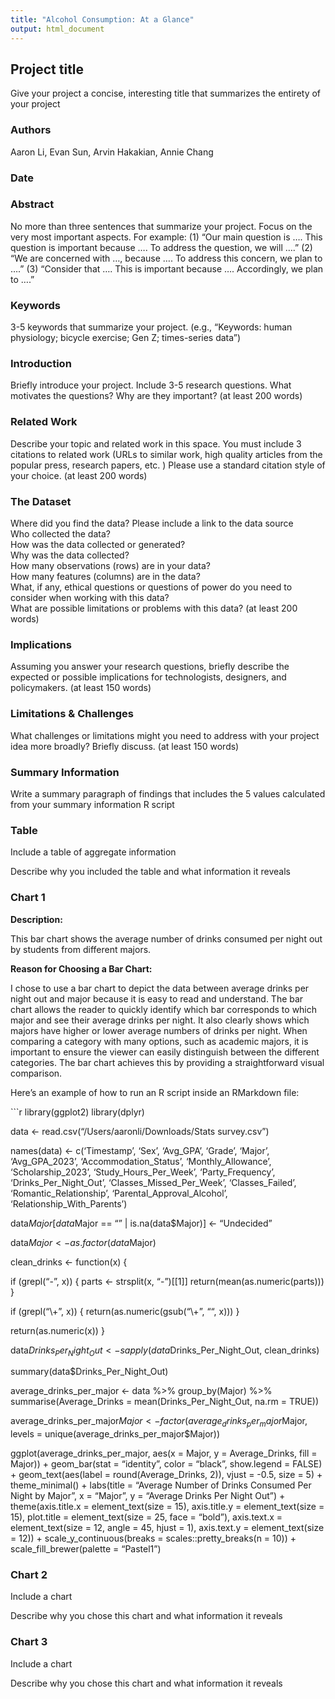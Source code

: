 ```yaml
---
title: "Alcohol Consumption: At a Glance"
output: html_document
---
```


## Project title

Give your project a concise, interesting title that summarizes the entirety of your project

### Authors

Aaron Li, Evan Sun, Arvin Hakakian, Annie Chang

### Date



### Abstract

No more than three sentences that summarize your project. Focus on the very most important aspects. For example: (1) "Our main question is .... This question is important because .... To address the question, we will ...." (2) "We are concerned with ..., because .... To address this concern, we plan to ...." (3) "Consider that .... This is important because .... Accordingly, we plan to ...."

### Keywords

3-5 keywords that summarize your project.
(e.g., "Keywords: human physiology; bicycle exercise; Gen Z; times-series data")

### Introduction  

Briefly introduce your project.  Include 3-5 research questions. What motivates the questions? Why are they important? (at least 200 words)

### Related Work  

Describe your topic and related work in this space. You must include 3 citations to related work (URLs to similar work, high quality articles from the popular press, research papers, etc. ) Please use a standard citation style of your choice. (at least 200 words)

### The Dataset

Where did you find the data? Please include a link to the data source  
Who collected the data?  
How was the data collected or generated?  
Why was the data collected?  
How many observations (rows) are in your data?  
How many features (columns) are in the data?  
What, if any, ethical questions or questions of power do you need to consider when working with this data?  
What are possible limitations or problems with this data?   (at least 200 words)

### Implications

Assuming you answer your research questions, briefly describe the expected or possible implications for technologists, designers, and policymakers. (at least 150 words)

### Limitations & Challenges
What challenges or limitations might you need to address with your project idea more broadly? Briefly discuss. (at least 150 words)

### Summary Information

Write a summary paragraph of findings that includes the 5 values calculated from your summary information R script

### Table

Include a table of aggregate information

Describe why you included the table and what information it reveals

### Chart 1

**Description:**

This bar chart shows the average number of drinks consumed per night out by students from different majors. 

**Reason for Choosing a Bar Chart:**

I chose to use a bar chart to depict the data between average drinks per night out and major because it is easy to read and understand. The bar chart allows the reader to quickly identify which bar corresponds to which major and see their average drinks per night. It also clearly shows which majors have higher or lower average numbers of drinks per night. When comparing a category with many options, such as academic majors, it is important to ensure the viewer can easily distinguish between the different categories. The bar chart achieves this by providing a straightforward visual comparison.

Here's an example of how to run an R script inside an RMarkdown file:

```r
library(ggplot2)
library(dplyr)


data <- read.csv("/Users/aaronli/Downloads/Stats survey.csv")


names(data) <- c('Timestamp', 'Sex', 'Avg_GPA', 'Grade', 'Major',
                 'Avg_GPA_2023', 'Accommodation_Status', 'Monthly_Allowance',
                 'Scholarship_2023', 'Study_Hours_Per_Week', 'Party_Frequency',
                 'Drinks_Per_Night_Out', 'Classes_Missed_Per_Week',
                 'Classes_Failed', 'Romantic_Relationship', 'Parental_Approval_Alcohol',
                 'Relationship_With_Parents')


data$Major[data$Major == "" | is.na(data$Major)] <- "Undecided"

data$Major <- as.factor(data$Major)



clean_drinks <- function(x) {
  
  if (grepl("-", x)) {
    parts <- strsplit(x, "-")[[1]]
    return(mean(as.numeric(parts)))
  }

  if (grepl("\\+", x)) {
    return(as.numeric(gsub("\\+", "", x)))
  }
  
  return(as.numeric(x))
}


data$Drinks_Per_Night_Out <- sapply(data$Drinks_Per_Night_Out, clean_drinks)


summary(data$Drinks_Per_Night_Out)


average_drinks_per_major <- data %>%
  group_by(Major) %>%
  summarise(Average_Drinks = mean(Drinks_Per_Night_Out, na.rm = TRUE))


average_drinks_per_major$Major <- factor(average_drinks_per_major$Major, levels = unique(average_drinks_per_major$Major))


ggplot(average_drinks_per_major, aes(x = Major, y = Average_Drinks, fill = Major)) +
  geom_bar(stat = "identity", color = "black", show.legend = FALSE) +
  geom_text(aes(label = round(Average_Drinks, 2)), vjust = -0.5, size = 5) +  
  theme_minimal() +
  labs(title = "Average Number of Drinks Consumed Per Night by Major",
       x = "Major", y = "Average Drinks Per Night Out") +
  theme(axis.title.x = element_text(size = 15),
        axis.title.y = element_text(size = 15),
        plot.title = element_text(size = 25, face = "bold"),
        axis.text.x = element_text(size = 12, angle = 45, hjust = 1),
        axis.text.y = element_text(size = 12)) +
  scale_y_continuous(breaks = scales::pretty_breaks(n = 10)) + 
  scale_fill_brewer(palette = "Pastel1")



### Chart 2

Include a chart

Describe why you chose this chart and what information it reveals

### Chart 3

Include a chart

Describe why you chose this chart and what information it reveals

